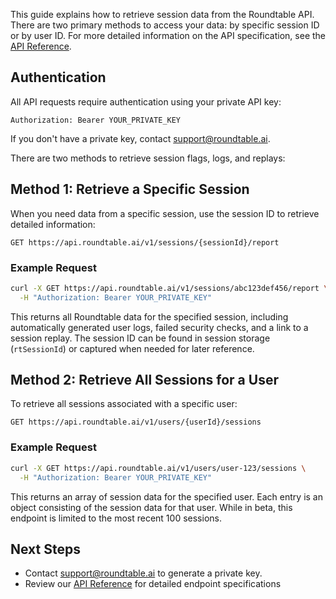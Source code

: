 This guide explains how to retrieve session data from the Roundtable API. There are two primary methods to access your data: by specific session ID or by user ID. For more detailed information on the API specification, see the [API Reference](api-reference).

## Authentication

All API requests require authentication using your private API key:

```
Authorization: Bearer YOUR_PRIVATE_KEY
```

If you don't have a private key, contact support@roundtable.ai.

There are two methods to retrieve session flags, logs, and replays:

## Method 1: Retrieve a Specific Session

When you need data from a specific session, use the session ID to retrieve detailed information:

```
GET https://api.roundtable.ai/v1/sessions/{sessionId}/report
```

### Example Request

```bash
curl -X GET https://api.roundtable.ai/v1/sessions/abc123def456/report \
  -H "Authorization: Bearer YOUR_PRIVATE_KEY"
```

This returns all Roundtable data for the specified session, including automatically generated user logs, failed security checks, and a link to a session replay. The session ID can be found in session storage (`rtSessionId`) or captured when needed for later reference. 

## Method 2: Retrieve All Sessions for a User

To retrieve all sessions associated with a specific user:

```
GET https://api.roundtable.ai/v1/users/{userId}/sessions
```

### Example Request

```bash
curl -X GET https://api.roundtable.ai/v1/users/user-123/sessions \
  -H "Authorization: Bearer YOUR_PRIVATE_KEY"
```

This returns an array of session data for the specified user. Each entry is an object consisting of the session data for that user. While in beta, this endpoint is limited to the most recent 100 sessions.

## Next Steps

- Contact support@roundtable.ai to generate a private key.
- Review our [API Reference](api-reference) for detailed endpoint specifications